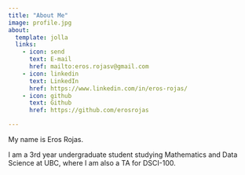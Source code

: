 ```yaml
---
title: "About Me"
image: profile.jpg
about:
  template: jolla
  links:
    - icon: send
      text: E-mail
      href: mailto:eros.rojasv@gmail.com
    - icon: linkedin
      text: LinkedIn
      href: https://www.linkedin.com/in/eros-rojas/
    - icon: github
      text: Github
      href: https://github.com/erosrojas

---
```


My name is Eros Rojas. 

I am a 3rd year undergraduate student studying Mathematics and Data Science at UBC, where I am also a TA for DSCI-100. 